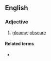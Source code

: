 ==English==

===Adjective===
{{en-adj}}

# [[gloomy]]; [[obscure]]

====Related terms====
* {{l|en|tenebrous}}